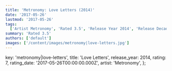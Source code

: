 ```yaml
---
title: 'Metronomy: Love Letters (2014)'
date: '2017-05-26'
lastmod: '2017-05-26'
tags:
  ['Artist Metronomy', 'Rated 3.5', 'Release Year 2014', 'Release Decade 2010']
summary: 'Rated 3.5'
authors: ['default']
images: ['/content/images/metronomy|love-letters.jpg']
---
```


  key: 'metronomy|love-letters',
  title: 'Love Letters',
  release_year: 2014,
  rating: 7,
  rating_date: '2017-05-26T00:00:00.000Z',
  artist: 'Metronomy',
};

<MusicRating data={data} />
